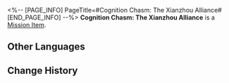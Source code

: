<%-- [PAGE_INFO]
PageTitle=#Cognition Chasm: The Xianzhou Alliance#
[END_PAGE_INFO] --%>
{{Item Infobox
|id          = 140322
|image       = Item Cognition Chasm- The Xianzhou Alliance.png
|type        = Mission Item
|invCategory = Missions
|rarity      = 3
|effect      = 
|description = "A Curio without a body but is alive... I've heard of such a species."<br />"A colleague who came back from a business trip said that the Xianzhou Alliance has lifeforms like that."
}}
'''Cognition Chasm: The Xianzhou Alliance''' is a [[Mission Item]].

==Other Languages==
{{Other Languages
|en   = Cognition Chasm: The Xianzhou Alliance
|zhs  = 记忆盲点·仙舟联盟
|zht  = 記憶盲點•仙舟聯盟
|ja   = 記憶の盲点・仙舟同盟
|ko   = 기억의 맹점•선주 연맹
|es   = Laguna mental: Alianza Xianzhou
|fr   = Bribes de souvenirs : L'Alliance Xianzhou
|ru   = Бездна памяти: Альянс Сяньчжоу
|th   = จุดบอดความทรงจำ: สหพันธ์ Xianzhou
|vi   = Điểm Mù Ký Ức - Liên Minh Xianzhou
|de   = Erinnerungslücke: Die Xianzhou-Allianz
|id   = Titik Buta Memori: Xianzhou Alliance
|pt   = Abismo de Cognição: A Aliança Xianzhou
}}

==Change History==
{{Change History|1.6}}